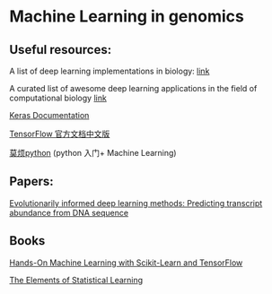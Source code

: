 # Machine Learning in genomics



## Useful resources:

A list of deep learning implementations in biology: [link](https://github.com/hussius/deeplearning-biology)



A curated list of awesome deep learning applications in the field of computational biology [link](https://github.com/gokceneraslan/awesome-deepbio)



[Keras Documentation](https://keras.io/)

[TensorFlow 官方文档中文版](http://docs.pythontab.com/tensorflow/)

[莫烦python](https://morvanzhou.github.io/) (python 入门+ Machine Learning)



## Papers:

[Evolutionarily informed deep learning methods: Predicting transcript abundance from DNA sequence](https://www.biorxiv.org/content/early/2018/07/19/372367)



## Books

[Hands-On Machine Learning with Scikit-Learn and TensorFlow](https://www.amazon.com/Hands-Machine-Learning-Scikit-Learn-TensorFlow/dp/1491962291/ref=sr_1_3?ie=UTF8&qid=1537500797&sr=8-3&keywords=machine+learning&dpID=51%252BkYprYK1L&preST=_SX218_BO1,204,203,200_QL40_&dpSrc=srch)



[The Elements of Statistical Learning](https://www.amazon.com/Elements-Statistical-Learning-Prediction-Statistics/dp/0387848576/ref=sr_1_1?ie=UTF8&qid=1537500853&sr=8-1&keywords=the+elements+of+statistical+learning&dpID=41aQrQaPseL&preST=_SY291_BO1,204,203,200_QL40_&dpSrc=srch)
